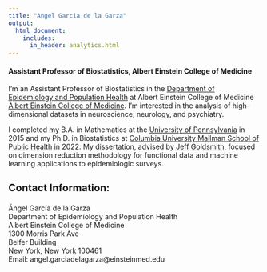 ```yaml
---
title: "Angel Garcia de la Garza"
output:
  html_document:
    includes:
      in_header: analytics.html
---
```


<link rel="stylesheet" href="academicons.css"/>
<link rel="stylesheet" href="styles.css" type="text/css">

<h4> Assistant Professor of Biostatistics, Albert Einstein College of Medicine </h4> 


<p style="text-align:center;">

</p>

<p>

I'm an Assistant Professor of Biostatistics in the [Department of Epidemiology and Population Health](https://www.einsteinmed.edu/departments/epidemiology-population-health/) at Albert Einstein College of Medicine [Albert Einstein College of Medicine](https://www.einsteinmed.edu). I'm interested in the analysis of high-dimensional datasets in neuroscience, neurology, and psychiatry. 

I completed my B.A. in Mathematics at the [University of Pennsylvania](https://www.upenn.edu/) in 2015 and my Ph.D. in Biostatistics at [Columbia University Mailman School of Public Health](https://www.publichealth.columbia.edu) in 2022. My dissertation, advised by [Jeff Goldsmith](https://jeffgoldsmith.com), focused on dimension reduction methodology for functional data and machine learning applications to epidemiologic surveys.

</p>

<h3 style="font-size:20px"> Contact Information:  </h3>

<p>
Ángel García de la Garza     
Department of Epidemiology and Population Health     
Albert Einstein College of Medicine     
1300 Morris Park Ave     
Belfer Building     
New York, New York 100461     
Email: angel.garciadelagarza@einsteinmed.edu
</p>
